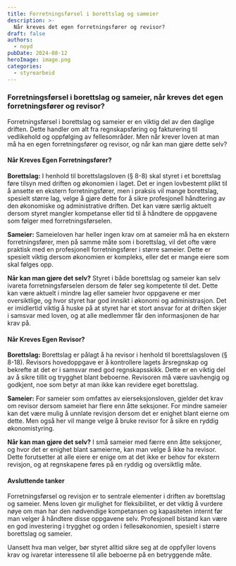 ```yaml
---
title: Forretningsførsel i borettslag og sameier
description: >-
  Når kreves det egen forretningsfører og revisor?
draft: false
authors:
  - noyd
pubDate: 2024-08-12
heroImage: image.png
categories:
  - styrearbeid
---
```


### Forretningsførsel i borettslag og sameier, når kreves det egen forretningsfører og revisor?

Forretningsførsel i borettslag og sameier er en viktig del av den daglige driften. Dette handler om alt fra regnskapsføring og fakturering til vedlikehold og oppfølging av fellesområder. Men når krever loven at man må ha en egen forretningsfører og revisor, og når kan man gjøre dette selv?

#### Når Kreves Egen Forretningsfører?

**Borettslag:**
I henhold til borettslagsloven (§ 8-8) skal styret i et borettslag føre tilsyn med driften og økonomien i laget. Det er ingen lovbestemt plikt til å ansette en ekstern forretningsfører, men i praksis vil mange borettslag, spesielt større lag, velge å gjøre dette for å sikre profesjonell håndtering av den økonomiske og administrative driften. Det kan være særlig aktuelt dersom styret mangler kompetanse eller tid til å håndtere de oppgavene som følger med forretningsførselen.

**Sameier:**
Sameieloven har heller ingen krav om at sameier må ha en ekstern forretningsfører, men på samme måte som i borettslag, vil det ofte være praktisk med en profesjonell forretningsfører i større sameier. Dette er spesielt viktig dersom økonomien er kompleks, eller det er mange eiere som skal følges opp.

**Når kan man gjøre det selv?**
Styret i både borettslag og sameier kan selv ivareta forretningsførselen dersom de føler seg kompetente til det. Dette kan være aktuelt i mindre lag eller sameier hvor oppgavene er mer oversiktlige, og hvor styret har god innsikt i økonomi og administrasjon. Det er imidlertid viktig å huske på at styret har et stort ansvar for at driften skjer i samsvar med loven, og at alle medlemmer får den informasjonen de har krav på.

#### Når Kreves Egen Revisor?

**Borettslag:**
Borettslag er pålagt å ha revisor i henhold til borettslagsloven (§ 8-18). Revisors hovedoppgave er å kontrollere lagets årsregnskap og bekrefte at det er i samsvar med god regnskapsskikk. Dette er en viktig del av å sikre tillit og trygghet blant beboerne. Revisoren må være uavhengig og godkjent, noe som betyr at man ikke kan revidere eget borettslag.

**Sameier:**
For sameier som omfattes av eierseksjonsloven, gjelder det krav om revisor dersom sameiet har flere enn åtte seksjoner. For mindre sameier kan det være mulig å unnlate revisjon dersom det er enighet blant eierne om dette. Men også her vil mange velge å bruke revisor for å sikre en ryddig økonomistyring.

**Når kan man gjøre det selv?**
I små sameier med færre enn åtte seksjoner, og hvor det er enighet blant sameierne, kan man velge å ikke ha revisor. Dette forutsetter at alle eiere er enige om at det ikke er behov for ekstern revisjon, og at regnskapene føres på en ryddig og oversiktlig måte.

#### Avsluttende tanker

Forretningsførsel og revisjon er to sentrale elementer i driften av borettslag og sameier. Mens loven gir mulighet for fleksibilitet, er det viktig å vurdere nøye om man har den nødvendige kompetansen og kapasiteten internt før man velger å håndtere disse oppgavene selv. Profesjonell bistand kan være en god investering i trygghet og orden i fellesøkonomien, spesielt i større borettslag og sameier.

Uansett hva man velger, bør styret alltid sikre seg at de oppfyller lovens krav og ivaretar interessene til alle beboerne på en betryggende måte.
